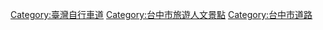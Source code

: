 [[Category:臺灣自行車道|Category:臺灣自行車道]]
[[Category:台中市旅遊人文景點|Category:台中市旅遊人文景點]]
[[Category:台中市道路|Category:台中市道路]]
